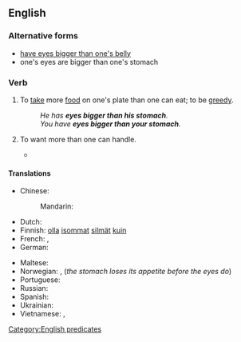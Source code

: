 ==English==

===Alternative forms===
* [[have eyes bigger than one's belly]] {{qualifier|UK}}
* one's eyes are bigger than one's stomach

===Verb===
{{en-verb|head=[[have]] [[eyes]] [[bigger]] [[than]] one's [[stomach]]|has eyes bigger than one's stomach|having eyes bigger than one's stomach|had eyes bigger than one's stomach}}

# {{context|idiomatic|lang=en}} To [[take]] more [[food]] on one's plate than one can eat; to be [[greedy]].
#: ''He has '''eyes bigger than his stomach'''.''
#: ''You have '''eyes bigger than your stomach'''.''
# {{context|idiomatic|lang=en}} To want more than one can handle.
#* {{quote-book|title=Bookkeeping For Dummies| page=75| books.google.com/books?isbn=1742469973| author=Veechi Curtis, Lynley Averis| year=2010| passage=When choosing software, don't '''have eyes bigger than your stomach'''. Rather, stick to whatever level of software you need, and no more.}}

====Translations====
{{trans-top|take more food than one can eat}}
* Chinese:
*: Mandarin: {{t|cmn|眼大肚子小|tr=yǎn dà dùzi xiǎo|sc=Hani}}
* Dutch: {{t-|nl|ogen groter dan je maag hebben}}
* Finnish: [[olla#Finnish|olla]] [[isommat]] [[silmät]] [[kuin#Finnish|kuin]] {{t+|fi|vatsa}}
* French: {{t-|fr|avoir les yeux plus grands que le ventre}}, {{t+|fr|avoir les yeux plus gros que le ventre}}
* German: {{t-|de|Augen größer als der Magen haben}}
{{trans-mid}}
* Maltese: {{t-|mt|għandu għajnejh akbar minn żaqqu}}
* Norwegian: {{t-|no|øynene er større enn magen}}, {{t-|no|magen blir fortere mett enn øynene}} (''the stomach loses its appetite before the eyes do'')
* Portuguese: {{t-|pt|ter os olhos maiores que a boca}}
* Russian: {{t-|ru|одни глаза не сыты|tr=odní glazá ne sýty}}
* Spanish: {{t-|es|comer con los ojos}}
* Ukrainian: {{t-|uk|очима все з’їв би|sc=Cyrl}}
* Vietnamese: {{t-|vi|con mắt lớn hơn cái bụng}}, {{t-|vi|no bụng đói con mắt}}
{{trans-bottom}}

[[Category:English predicates]]